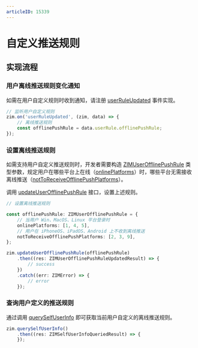```yaml
---
articleID: 15339
---
```

# 自定义推送规则


<Content />

## 实现流程

### 用户离线推送规则变化通知

如需在用户自定义规则时收到通知，请注册 [userRuleUpdated](@userRuleUpdated) 事件实现。

```typescript
// 监听用户自定义规则
zim.on('userRuleUpdated', (zim, data) => {
    // 离线推送规则
    const offlinePushRule = data.userRule.offlinePushRule;
});
```

### 设置离线推送规则

如需支持用户自定义推送规则时，开发者需要构造 [ZIMUserOfflinePushRule](@-ZIMUserOfflinePushRule) 类型参数，规定用户在哪些平台上在线（[onlinePlatforms](@onlinePlatforms)）时，哪些平台无需接收离线推送（[notToReceiveOfflinePushPlatforms](@notToReceiveOfflinePushPlatforms)）。

调用 [updateUserOfflinePushRule](@updateUserOfflinePushRule) 接口，设置上述规则。

```typescript
// 设置离线推送规则

const offlinePushRule: ZIMUserOfflinePushRule = {
    // 当用户 Win、MacOS、Linux 平台登录时
    onlinePlatforms: [1, 4, 5],
    // 用户在 iPhoneOS、iPadOS、Android 上不收到离线推送
    notToReceiveOfflinePushPlatforms: [2, 3, 9],
};

zim.updateUserOfflinePushRule(offlinePushRule)
    .then((res: ZIMUserOfflinePushRuleUpdatedResult) => {
        // success
    })
    .catch((err: ZIMError) => {
        // error
    });
```

### 查询用户定义的推送规则

通过调用 [querySelfUserInfo](@querySelfUserInfo) 即可获取当前用户自定义的离线推送规则。

```typescript 
zim.querySelfUserInfo()
    .then((res: ZIMSelfUserInfoQueriedResult) => {
    });
```
